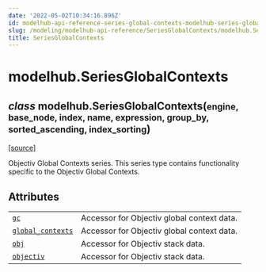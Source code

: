 ```yaml
---
date: '2022-05-02T10:34:16.896Z'
id: modelhub-api-reference-series-global-contexts-modelhub-series-global-contexts
slug: /modeling/modelhub-api-reference/SeriesGlobalContexts/modelhub.SeriesGlobalContexts/
title: SeriesGlobalContexts
---
```


# modelhub.SeriesGlobalContexts

<div class="class">

<h2 class="signature-class"><span class="type-annotation"><em>class</em></span> <span class="additional-name">modelhub.</span><span class="name">SeriesGlobalContexts(</span><small class="parameter-list"><span class="parameter" id="engine">engine</span>, <span class="parameter" id="base_node">base_node</span>, <span class="parameter" id="index">index</span>, <span class="parameter" id="name">name</span>, <span class="parameter" id="expression">expression</span>, <span class="parameter" id="group_by">group_by</span>, <span class="parameter" id="sorted_ascending">sorted_ascending</span>, <span class="parameter" id="index_sorting">index_sorting</span></small>)</h2>


&#8203;<span class="view-source">[[source]](https://github.com/objectiv/objectiv-analytics/blob/main/modelhub/modelhub/series/series_objectiv.py)</span>

<div class="content">

Objectiv Global Contexts series. This series type contains functionality specific to the Objectiv Global
Contexts.

## Attributes

<div class="table-autosummary">

|                                                   |                                                                                                                                                                                                                        |
| ------------------------------------------------- | --------------------------------------------------------------------------------------------------------------------------------------------------------------------------------------------------------------------- |
| [`gc`](/docs/modeling/modelhub-api-reference/SeriesGlobalContexts/modelhub.SeriesGlobalContexts.gc/#modelhub.SeriesGlobalContexts.gc)                                                | Accessor for Objectiv global context data.                                                                                                                                                                             |
| [`global_contexts`](/docs/modeling/modelhub-api-reference/SeriesGlobalContexts/modelhub.SeriesGlobalContexts.global-contexts/#modelhub.SeriesGlobalContexts.global-contexts)                                   | Accessor for Objectiv global context data.                                                                                                                                                                             |
| [`obj`](/docs/modeling/modelhub-api-reference/SeriesGlobalContexts/modelhub.SeriesGlobalContexts.obj/#modelhub.SeriesGlobalContexts.obj)                                               | Accessor for Objectiv stack data.                                                                                                                                                                                      |
| [`objectiv`](/docs/modeling/modelhub-api-reference/SeriesGlobalContexts/modelhub.SeriesGlobalContexts.objectiv/#modelhub.SeriesGlobalContexts.objectiv)                                          | Accessor for Objectiv stack data.                                                                                                                                                                                      |


</div>


</div>

</div>
